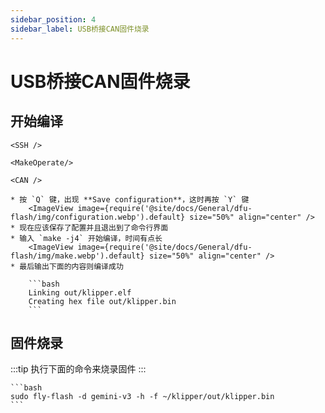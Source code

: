 ```yaml
---
sidebar_position: 4
sidebar_label: USB桥接CAN固件烧录
---
```




# USB桥接CAN固件烧录

## 开始编译

    <SSH />

    <MakeOperate/>

    <CAN />

    * 按 `Q` 键，出现 **Save configuration**，这时再按 `Y` 键
        <ImageView image={require('@site/docs/General/dfu-flash/img/configuration.webp').default} size="50%" align="center" />
    * 现在应该保存了配置并且退出到了命令行界面
    * 输入 `make -j4` 开始编译，时间有点长
        <ImageView image={require('@site/docs/General/dfu-flash/img/make.webp').default} size="50%" align="center" />
    * 最后输出下面的内容则编译成功

        ```bash
        Linking out/klipper.elf
        Creating hex file out/klipper.bin
        ```


## 固件烧录

:::tip
执行下面的命令来烧录固件
:::

    ```bash
    sudo fly-flash -d gemini-v3 -h -f ~/klipper/out/klipper.bin
    ```